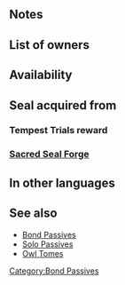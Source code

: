 {{SkillPage Tabs}}{{Passive
|name=Atk/Spd Bond
|type=A
|exclusive=0
|1name=Atk/Spd Bond 1
|1tagid=SID_攻撃速さの絆1
|1promotionRarity=4
|1promotionTier=1
|alt1name=Atk Spd Bond 1
|1effect=If unit is adjacent to an ally, grants Atk/Spd+3 during combat.
|1required=-
|1cost=60
|2name=Atk/Spd Bond 2
|2tagid=SID_攻撃速さの絆2
|2promotionRarity=5
|2promotionTier=1
|alt2name=Atk Spd Bond 2
|2effect=If unit is adjacent to an ally, grants Atk/Spd+4 during combat.
|2cost=120
|3name=Atk/Spd Bond 3
|3tagid=SID_攻撃速さの絆3
|alt3name=Atk Spd Bond 3
|3effect=If unit is adjacent to an ally, grants Atk/Spd+5 during combat.
|3cost=240
|3next=-
|4name=Atk/Spd Bond 4
|4tagid=SID_攻撃速さの絆4
|alt4name=Atk Spd Bond 4
|4effect=If unit is adjacent to an ally, grants Atk/Spd+7 to unit and neutralizes unit's penalties to Atk/Spd during combat.
|4cost=300
|canUseMove={{MoveList|all}}
|canUseWeapon={{WeaponList|all}}
|properties=random_owner
}}
==Notes==
{{Combat boosts|name=Atk/Spd Bond}}
{{Penalty neutralization|name=Atk/Spd Bond 4}}

==List of owners==
{{Skill Hero List}}
{{NoInheritHeroes}}

==Availability==
{{PassiveFocusList}}
{{PassiveDistributionList}}
{{PassiveCombatManualList}}
==Seal acquired from==
===Tempest Trials reward===
{{Tempest Trials seal reward}}
===[[Sacred Seal Forge]]===
{{SealCosts
|seals=Atk/Spd Bond 1;Atk/Spd Bond 2;Atk/Spd Bond 3
|badgeColor=Azure
|costs1=20;100;40
|costs2=60;200;50
|costs3=400;1000;100
}}
==In other languages==
{{OtherLanguages
|english=Atk/Spd Bond
|japanese=攻撃速さの絆
|german=Agr./Ges.-Band
|spanishEU=Lazo Ata/Vel
|spanishLA=Lazo Atq./Vel.
|french=Lien Atq/Vit
|italian=Vincolo Att/Vel
|chineseTW=攻擊速度的羈絆
|portuguese=Laço Atq./Vel.
}}
==See also==
* [[Bond Passives]]
* [[Solo Passives]]
* [[Owl Tomes]]
{{Seals Navbox}}
{{Passives Navbox|A}}
[[Category:Bond Passives]]